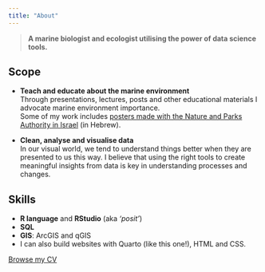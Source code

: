```yaml
---
title: "About"
---
```


> **A marine biologist and ecologist utilising the power of data science tools.**

## Scope

-   **Teach and educate about the marine environment**\
    Through presentations, lectures, posts and other educational materials I advocate marine environment importance.\
    Some of my work includes [posters made with the Nature and Parks Authority in Israel](https://www.parks.org.il/article/%d7%9b%d7%a8%d7%96%d7%95%d7%aa-%d7%99%d7%9e%d7%99%d7%95%d7%aa/) (in Hebrew).

-   **Clean, analyse and visualise data\
    **In our visual world, we tend to understand things better when they are presented to us this way. I believe that using the right tools to create meaningful insights from data is key in understanding processes and changes.

## Skills

-   **R language** and **RStudio** (aka *'posit'*)
-   **SQL**
-   **GIS**: ArcGIS and qGIS
-   I can also build websites with Quarto (like this one!), HTML and CSS.

[Browse my CV](my_cv.qmd){.button}
